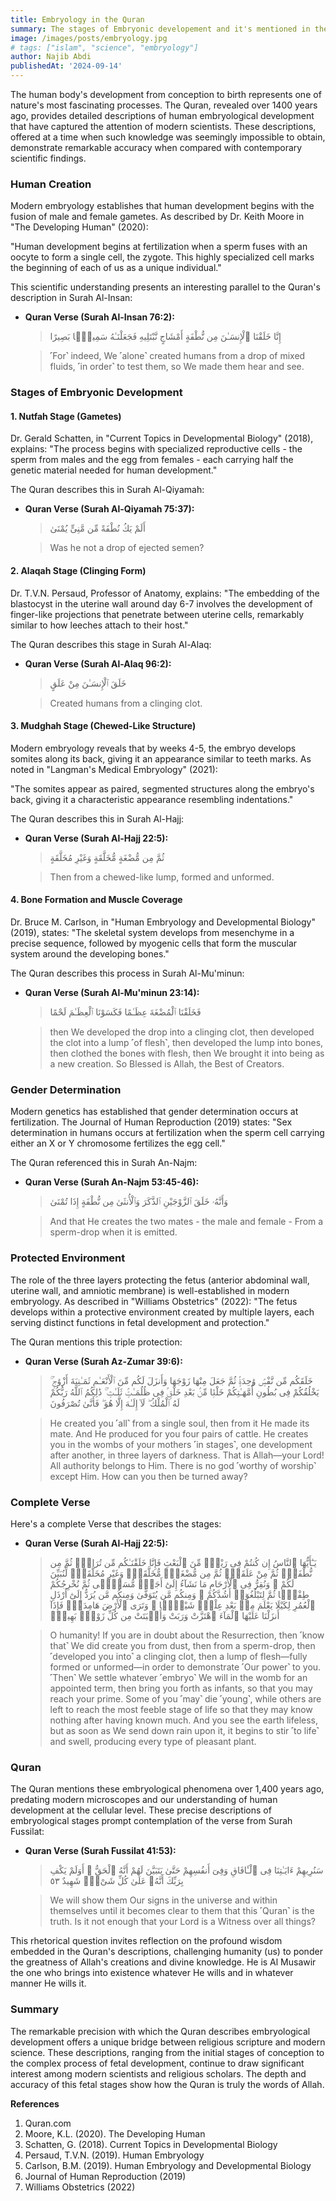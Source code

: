 ```yaml
---
title: Embryology in the Quran
summary: The stages of Embryonic developement and it's mentioned in the Quran.
image: /images/posts/embryology.jpg
# tags: ["islam", "science", "embryology"]
author: Najib Abdi
publishedAt: '2024-09-14'
---
```


The human body's development from conception to birth represents one of nature's most fascinating processes. The Quran, revealed over 1400 years ago, provides detailed descriptions of human embryological development that have captured the attention of modern scientists. These descriptions, offered at a time when such knowledge was seemingly impossible to obtain, demonstrate remarkable accuracy when compared with contemporary scientific findings.

### Human Creation

Modern embryology establishes that human development begins with the fusion of male and female gametes. As described by Dr. Keith Moore in "The Developing Human" (2020):

"Human development begins at fertilization when a sperm fuses with an oocyte to form a single cell, the zygote. This highly specialized cell marks the beginning of each of us as a unique individual."

This scientific understanding presents an interesting parallel to the Quran's description in Surah Al-Insan:

- **Quran Verse (Surah Al-Insan 76:2):**
  > إِنَّا خَلَقْنَا ٱلْإِنسَـٰنَ مِن نُّطْفَةٍ أَمْشَاجٍ نَّبْتَلِيهِ فَجَعَلْنَـٰهُ سَمِيعًۢا بَصِيرًا

  > ˹For˺ indeed, We ˹alone˺ created humans from a <span className="text-blue-500">drop of mixed fluids</span>, ˹in order˺ to test them, so We made them hear and see.

### Stages of Embryonic Development

#### 1. Nutfah Stage (Gametes)

Dr. Gerald Schatten, in "Current Topics in Developmental Biology" (2018), explains:
"The process begins with specialized reproductive cells - the sperm from males and the egg from females - each carrying half the genetic material needed for human development."

The Quran describes this in Surah Al-Qiyamah:

- **Quran Verse (Surah Al-Qiyamah 75:37):**
  > أَلَمْ يَكُ نُطْفَةً مِّن مَّنِىٍّ يُمْنَىٰ

  > Was he not a <span className="text-blue-500">drop of ejected semen</span>?

#### 2. Alaqah Stage (Clinging Form)

Dr. T.V.N. Persaud, Professor of Anatomy, explains:
"The embedding of the blastocyst in the uterine wall around day 6-7 involves the development of finger-like projections that penetrate between uterine cells, remarkably similar to how leeches attach to their host."

The Quran describes this stage in Surah Al-Alaq:

- **Quran Verse (Surah Al-Alaq 96:2):**
  > خَلَقَ ٱلْإِنسَـٰنَ مِنْ عَلَقٍ

  > Created humans from a <span className="text-blue-500">clinging clot</span>.

#### 3. Mudghah Stage (Chewed-Like Structure)

Modern embryology reveals that by weeks 4-5, the embryo develops somites along its back, giving it an appearance similar to teeth marks. As noted in "Langman's Medical Embryology" (2021):

"The somites appear as paired, segmented structures along the embryo's back, giving it a characteristic appearance resembling indentations."

The Quran describes this in Surah Al-Hajj:

- **Quran Verse (Surah Al-Hajj 22:5):**
  > ثُمَّ مِن مُّضْغَةٍ مُّخَلَّقَةٍ وَغَيْرِ مُخَلَّقَةٍ

  > Then from a <span className="text-blue-500">chewed-like lump</span>, formed and unformed.

#### 4. Bone Formation and Muscle Coverage

Dr. Bruce M. Carlson, in "Human Embryology and Developmental Biology" (2019), states:
"The skeletal system develops from mesenchyme in a precise sequence, followed by myogenic cells that form the muscular system around the developing bones."

The Quran describes this process in Surah Al-Mu'minun:

- **Quran Verse (Surah Al-Mu'minun 23:14):**
  > فَخَلَقْنَا ٱلْمُضْغَةَ عِظَـٰمًا فَكَسَوْنَا ٱلْعِظَـٰمَ لَحْمًا

  > then We developed the drop into a clinging clot, then developed the <span className="text-blue-500">clot into a lump ˹of flesh˺</span>, then developed <span className="text-blue-500">the lump into bones</span>, then clothed <span className="text-blue-500">the bones with flesh</span>, then We brought it into being as a new creation. So Blessed is Allah, the Best of Creators.

### Gender Determination

Modern genetics has established that gender determination occurs at fertilization. The Journal of Human Reproduction (2019) states:
"Sex determination in humans occurs at fertilization when the sperm cell carrying either an X or Y chromosome fertilizes the egg cell."

The Quran referenced this in Surah An-Najm:

- **Quran Verse (Surah An-Najm 53:45-46):**
  > وَأَنَّهُۥ خَلَقَ ٱلزَّوْجَيْنِ ٱلذَّكَرَ وَٱلْأُنثَىٰ مِن نُّطْفَةٍ إِذَا تُمْنَىٰ

  > And that He creates the two mates - the male and female - From a <span className="text-blue-500">sperm-drop when it is emitted</span>.

### Protected Environment

The role of the three layers protecting the fetus (anterior abdominal wall, uterine wall, and amniotic membrane) is well-established in modern embryology. As described in "Williams Obstetrics" (2022):
"The fetus develops within a protective environment created by multiple layers, each serving distinct functions in fetal development and protection."

The Quran mentions this triple protection:

- **Quran Verse (Surah Az-Zumar 39:6):**
  > خَلَقَكُم مِّن نَّفْسٍۢ وَٰحِدَةٍۢ ثُمَّ جَعَلَ مِنْهَا زَوْجَهَا وَأَنزَلَ لَكُم مِّنَ ٱلْأَنْعَـٰمِ ثَمَـٰنِيَةَ أَزْوَٰجٍۢ ۚ يَخْلُقُكُمْ فِى بُطُونِ أُمَّهَـٰتِكُمْ خَلْقًۭا مِّنۢ بَعْدِ خَلْقٍۢ فِى ظُلُمَـٰتٍۢ ثَلَـٰثٍۢ ۚ ذَٰلِكُمُ ٱللَّهُ رَبُّكُمْ لَهُ ٱلْمُلْكُ ۖ لَآ إِلَـٰهَ إِلَّا هُوَ ۖ فَأَنَّىٰ تُصْرَفُونَ

  > He created you ˹all˺ from a single soul, then from it He made its mate. And He produced for you four pairs of cattle. He creates you in the wombs of your mothers ˹in stages˺, <span className="text-blue-500">one development after another</span>, in <span className="text-blue-500">three layers of darkness</span>. That is Allah—your Lord! All authority belongs to Him. There is no god ˹worthy of worship˺ except Him. How can you then be turned away?

### Complete Verse

Here's a complete Verse that describes the stages:

- **Quran Verse (Surah Al-Hajj 22:5):**
  > يَـٰٓأَيُّهَا ٱلنَّاسُ إِن كُنتُمْ فِى رَيْبٍۢ مِّنَ ٱلْبَعْثِ فَإِنَّا خَلَقْنَـٰكُم مِّن تُرَابٍۢ ثُمَّ مِن نُّطْفَةٍۢ ثُمَّ مِنْ عَلَقَةٍۢ ثُمَّ مِن مُّضْغَةٍۢ مُّخَلَّقَةٍۢ وَغَيْرِ مُخَلَّقَةٍۢ لِّنُبَيِّنَ لَكُمْ ۚ وَنُقِرُّ فِى ٱلْأَرْحَامِ مَا نَشَآءُ إِلَىٰٓ أَجَلٍۢ مُّسَمًّۭى ثُمَّ نُخْرِجُكُمْ طِفْلًۭا ثُمَّ لِتَبْلُغُوٓا۟ أَشُدَّكُمْ ۖ وَمِنكُم مَّن يُتَوَفَّىٰ وَمِنكُم مَّن يُرَدُّ إِلَىٰٓ أَرْذَلِ ٱلْعُمُرِ لِكَيْلَا يَعْلَمَ مِنۢ بَعْدِ عِلْمٍۢ شَيْـًۭٔا ۚ وَتَرَى ٱلْأَرْضَ هَامِدَةًۭ فَإِذَآ أَنزَلْنَا عَلَيْهَا ٱلْمَآءَ ٱهْتَزَّتْ وَرَبَتْ وَأَنۢبَتَتْ مِن كُلِّ زَوْجٍۭ بَهِيجٍۢ

  > O humanity! If you are in doubt about the Resurrection, then ˹know that˺ We did create you from dust, then <span className="text-blue-500">from a sperm-drop</span>, then <span className="text-blue-500">˹developed you into˺ a clinging clot</span>, then a <span className="text-blue-500">lump of flesh</span>—fully formed or unformed—in order to demonstrate ˹Our power˺ to you. ˹Then˺ We settle whatever <span className="text-blue-500">˹embryo˺ We will in the womb for an appointed term</span>, then bring you forth as <span className="text-blue-500">infants</span>, so that you may reach your prime. Some of you ˹may˺ die ˹young˺, while others are left to reach the most feeble stage of life so that they may know nothing after having known much. And you see the earth lifeless, but as soon as We send down rain upon it, it begins to stir ˹to life˺ and swell, producing every type of pleasant plant.

### Quran

The Quran mentions these embryological phenomena over 1,400 years ago, predating modern microscopes and our understanding of human development at the cellular level. These precise descriptions of embryological stages prompt contemplation of the verse from Surah Fussilat:

- **Quran Verse (Surah Fussilat 41:53):**
  > سَنُرِيهِمْ ءَايَـٰتِنَا فِى ٱلْـَٔافَاقِ وَفِىٓ أَنفُسِهِمْ حَتَّىٰ يَتَبَيَّنَ لَهُمْ أَنَّهُ ٱلْحَقُّ ۗ أَوَلَمْ يَكْفِ بِرَبِّكَ أَنَّهُۥ عَلَىٰ كُلِّ شَىْءٍۢ شَهِيدٌ ٥٣

  > We will show them <span className="text-blue-500">Our signs in the universe</span> and <span className="text-blue-500">within themselves</span> until it becomes clear to them that this ˹Quran˺ is the truth. Is it not enough that your Lord is a Witness over all things?

This rhetorical question invites reflection on the profound wisdom embedded in the Quran's descriptions, challenging humanity (us) to ponder the greatness of Allah's creations and divine knowledge. He is Al Musawir the one who brings into existence whatever He wills and in whatever manner He wills it.

### Summary

The remarkable precision with which the Quran describes embryological development offers a unique bridge between religious scripture and modern science. These descriptions, ranging from the initial stages of conception to the complex process of fetal development, continue to draw significant interest among modern scientists and religious scholars. The depth and accuracy of this fetal stages show how the Quran is truly the words of Allah.

**References**
1. Quran.com
2. Moore, K.L. (2020). The Developing Human
3. Schatten, G. (2018). Current Topics in Developmental Biology
4. Persaud, T.V.N. (2019). Human Embryology
5. Carlson, B.M. (2019). Human Embryology and Developmental Biology
6. Journal of Human Reproduction (2019)
7. Williams Obstetrics (2022)